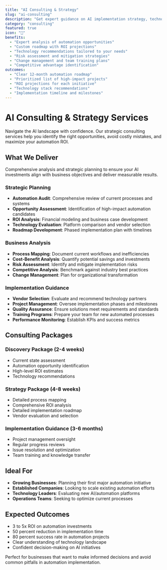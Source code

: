```yaml
---
title: "AI Consulting & Strategy"
slug: "ai-consulting"
description: "Get expert guidance on AI implementation strategy, technology selection, and ROI optimization to ensure your automation investments deliver maximum business value."
category: "consulting"
featured: true
icon: "🧭"
benefits:
  - "Expert analysis of automation opportunities"
  - "Custom roadmap with ROI projections"
  - "Technology recommendations tailored to your needs"
  - "Risk assessment and mitigation strategies"
  - "Change management and team training plans"
  - "Competitive advantage identification"
outcomes:
  - "Clear 12-month automation roadmap"
  - "Prioritized list of high-impact projects"
  - "ROI projections for each initiative"
  - "Technology stack recommendations"
  - "Implementation timeline and milestones"
---
```


# AI Consulting & Strategy Services

Navigate the AI landscape with confidence. Our strategic consulting services help you identify the right opportunities, avoid costly mistakes, and maximize your automation ROI.

## What We Deliver

Comprehensive analysis and strategic planning to ensure your AI investments align with business objectives and deliver measurable results.

### Strategic Planning

- **Automation Audit**: Comprehensive review of current processes and systems
- **Opportunity Assessment**: Identification of high-impact automation candidates
- **ROI Analysis**: Financial modeling and business case development
- **Technology Evaluation**: Platform comparison and vendor selection
- **Roadmap Development**: Phased implementation plan with timelines

### Business Analysis

- **Process Mapping**: Document current workflows and inefficiencies
- **Cost-Benefit Analysis**: Quantify potential savings and investments
- **Risk Assessment**: Identify and mitigate implementation risks
- **Competitive Analysis**: Benchmark against industry best practices
- **Change Management**: Plan for organizational transformation

### Implementation Guidance

- **Vendor Selection**: Evaluate and recommend technology partners
- **Project Management**: Oversee implementation phases and milestones
- **Quality Assurance**: Ensure solutions meet requirements and standards
- **Training Programs**: Prepare your team for new automated processes
- **Performance Monitoring**: Establish KPIs and success metrics

## Consulting Packages

### Discovery Package (2-4 weeks)
- Current state assessment
- Automation opportunity identification
- High-level ROI estimates
- Technology recommendations

### Strategy Package (4-8 weeks)
- Detailed process mapping
- Comprehensive ROI analysis
- Detailed implementation roadmap
- Vendor evaluation and selection

### Implementation Guidance (3-6 months)
- Project management oversight
- Regular progress reviews
- Issue resolution and optimization
- Team training and knowledge transfer

## Ideal For

- **Growing Businesses**: Planning their first major automation initiative
- **Established Companies**: Looking to scale existing automation efforts
- **Technology Leaders**: Evaluating new AI/automation platforms
- **Operations Teams**: Seeking to optimize current processes

## Expected Outcomes

- 3 to 5x ROI on automation investments
- 50 percent reduction in implementation time
- 80 percent success rate in automation projects
- Clear understanding of technology landscape
- Confident decision-making on AI initiatives

Perfect for businesses that want to make informed decisions and avoid common pitfalls in automation implementation.